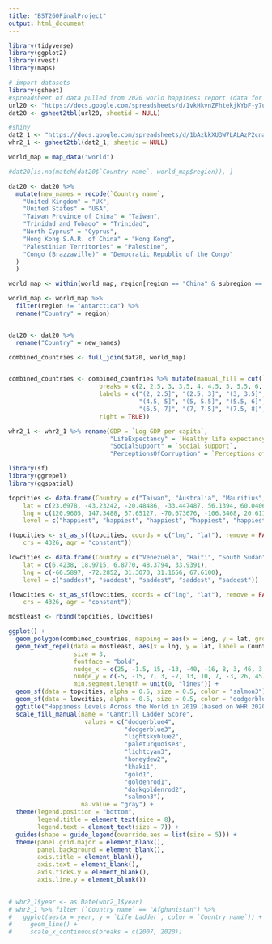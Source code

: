 ```yaml
---
title: "BST260FinalProject"
output: html_document
---
```



```r
library(tidyverse)
library(ggplot2)
library(rvest)
library(maps)
```

```r
# import datasets
library(gsheet)
#spreadsheet of data pulled from 2020 world happiness report (data for figure 2.1 in the report) 
url20 <- "https://docs.google.com/spreadsheets/d/1vkHkvnZFhtekjkYbF-y7uVo4oE36ROaqJx4lxVIkdq4/edit?usp=sharing"
dat20 <- gsheet2tbl(url20, sheetid = NULL)

#shiny
dat2_1 <- "https://docs.google.com/spreadsheets/d/1bAzkkXU3W7LALAzP2cnaahbf-s52kr8GvjJ3pIaK9Cs/edit?usp=sharing"
whr2_1 <- gsheet2tbl(dat2_1, sheetid = NULL)
```



```r
world_map = map_data("world")

#dat20[is.na(match(dat20$`Country name`, world_map$region)), ]

dat20 <- dat20 %>%
  mutate(new_names = recode(`Country name`,
    "United Kingdom" = "UK",
    "United States" = "USA",
    "Taiwan Province of China" = "Taiwan",
    "Trinidad and Tobago" = "Trinidad",
    "North Cyprus" = "Cyprus",
    "Hong Kong S.A.R. of China" = "Hong Kong",
    "Palestinian Territories" = "Palestine",
    "Congo (Brazzaville)" = "Democratic Republic of the Congo"
  )
  )

world_map <- within(world_map, region[region == "China" & subregion == "Hong Kong"] <- "Hong Kong")

world_map <- world_map %>%
  filter(region != "Antarctica") %>% 
  rename("Country" = region)


dat20 <- dat20 %>%
  rename("Country" = new_names)

combined_countries <- full_join(dat20, world_map)


combined_countries <- combined_countries %>% mutate(manual_fill = cut(`Ladder score`, 
                         breaks = c(2, 2.5, 3, 3.5, 4, 4.5, 5, 5.5, 6, 6.5, 7, 7.5, 8, Inf),
                         labels = c("(2, 2.5]", "(2.5, 3]", "(3, 3.5]", "(3.5, 4]", "(4, 4.5]",
                                    "(4.5, 5]", "(5, 5.5]", "(5.5, 6]", "(6, 6.5]", 
                                    "(6.5, 7]", "(7, 7.5]", "(7.5, 8]", ">8"), 
                         right = TRUE))
```
```r
whr2_1 <- whr2_1 %>% rename(GDP = `Log GDP per capita`,
                            "LifeExpectancy" = `Healthy life expectancy at birth`,
                            "SocialSupport" = `Social support`,
                            "PerceptionsOfCorruption" = `Perceptions of corruption`)
```


```r
library(sf)
library(ggrepel)
library(ggspatial)

topcities <- data.frame(Country = c("Taiwan", "Australia", "Mauritius", "Chile", "Canada", "Finland"), 
    lat = c(23.6978, -43.23242, -20.48486, -33.447487, 56.1394, 60.04068), 
    lng = c(120.9605, 147.3488, 57.65127, -70.673676, -106.3468, 20.61133),
    level = c("happiest", "happiest", "happiest", "happiest", "happiest", "happiest"))

(topcities <- st_as_sf(topcities, coords = c("lng", "lat"), remove = FALSE, 
    crs = 4326, agr = "constant"))

lowcities <- data.frame(Country = c("Venezuela", "Haiti", "South Sudan", "Ukraine", "Afghanistan"), 
    lat = c(6.4238, 18.9715, 6.8770, 48.3794, 33.9391), 
    lng = c(-66.5897, -72.2852, 31.3070, 31.1656, 67.6100),
    level = c("saddest", "saddest", "saddest", "saddest", "saddest"))

(lowcities <- st_as_sf(lowcities, coords = c("lng", "lat"), remove = FALSE, 
    crs = 4326, agr = "constant"))

mostleast <- rbind(topcities, lowcities)

ggplot() +
  geom_polygon(combined_countries, mapping = aes(x = long, y = lat, group = group, fill = manual_fill)) +
  geom_text_repel(data = mostleast, aes(x = lng, y = lat, label = Country, color = level), 
                  size = 3,
                  fontface = "bold",
                  nudge_x = c(25, -1.5, 15, -13, -40, -16, 8, 3, 46, 3, 2),
                  nudge_y = c(-5, -15, 7, 3, -7, 13, 10, 7, -3, 26, 45),
                  min.segment.length = unit(0, "lines")) +
  geom_sf(data = topcities, alpha = 0.5, size = 0.5, color = "salmon3") +
  geom_sf(data = lowcities, alpha = 0.5, size = 0.5, color = "dodgerblue4") +
  ggtitle("Happiness Levels Across the World in 2019 (based on WHR 2020)") +
  scale_fill_manual(name = "Cantrill Ladder Score", 
                     values = c("dodgerblue4",
                                "dodgerblue3", 
                                "lightskyblue2",
                                "paleturquoise3",
                                "lightcyan3",
                                "honeydew2",
                                "khaki1",
                                "gold1",
                                "goldenrod1",
                                "darkgoldenrod2",
                                "salmon3"),
                    na.value = "gray") +
  theme(legend.position = "bottom",
        legend.title = element_text(size = 8),
        legend.text = element_text(size = 7)) +
  guides(shape = guide_legend(override.aes = list(size = 5))) +
  theme(panel.grid.major = element_blank(), 
        panel.background = element_blank(),
        axis.title = element_blank(), 
        axis.text = element_blank(),
        axis.ticks.y = element_blank(),
        axis.line.y = element_blank())
  
```


```r
# whr2_1$year <- as.Date(whr2_1$year)
# whr2_1 %>% filter (`Country name` == "Afghanistan") %>% 
#   ggplot(aes(x = year, y = `Life Ladder`, color = `Country name`)) +
#     geom_line() +
#     scale_x_continuous(breaks = c(2007, 2020))
```


